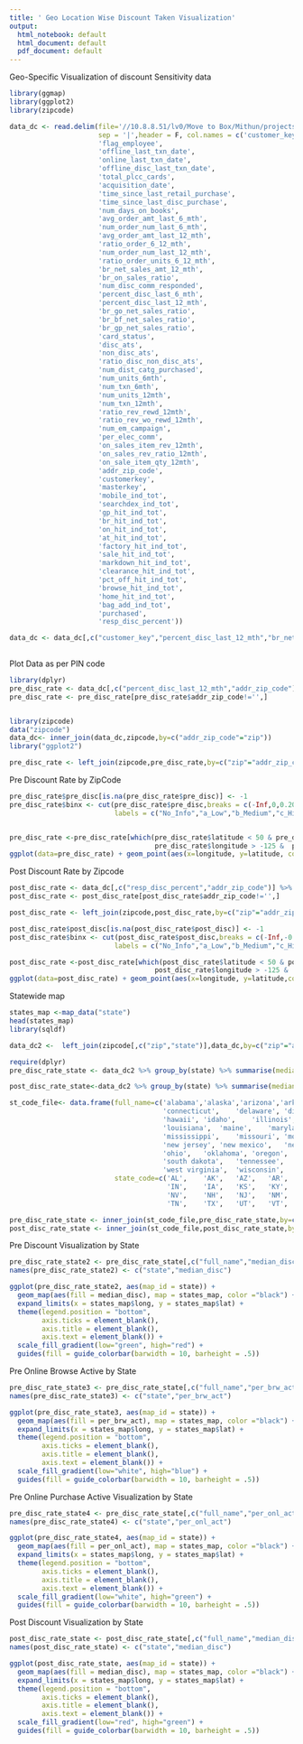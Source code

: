```yaml
---
title: ' Geo Location Wise Discount Taken Visualization'
output:
  html_notebook: default
  html_document: default
  pdf_document: default
---
```


Geo-Specific Visualization of discount Sensitivity data

```r
library(ggmap)
library(ggplot2)
library(zipcode)

data_dc <- read.delim(file='//10.8.8.51/lv0/Move to Box/Mithun/projects/9.BR_US_DS_Project/1.data/BR_disc_sens_Data_pull.txt',
                      sep = '|',header = F, col.names = c('customer_key', 
                      'flag_employee', 
                      'offline_last_txn_date', 
                      'online_last_txn_date', 
                      'offline_disc_last_txn_date', 
                      'total_plcc_cards', 
                      'acquisition_date', 
                      'time_since_last_retail_purchase', 
                      'time_since_last_disc_purchase', 
                      'num_days_on_books', 
                      'avg_order_amt_last_6_mth', 
                      'num_order_num_last_6_mth', 
                      'avg_order_amt_last_12_mth', 
                      'ratio_order_6_12_mth', 
                      'num_order_num_last_12_mth', 
                      'ratio_order_units_6_12_mth', 
                      'br_net_sales_amt_12_mth', 
                      'br_on_sales_ratio', 
                      'num_disc_comm_responded', 
                      'percent_disc_last_6_mth', 
                      'percent_disc_last_12_mth', 
                      'br_go_net_sales_ratio', 
                      'br_bf_net_sales_ratio', 
                      'br_gp_net_sales_ratio', 
                      'card_status', 
                      'disc_ats', 
                      'non_disc_ats', 
                      'ratio_disc_non_disc_ats', 
                      'num_dist_catg_purchased', 
                      'num_units_6mth', 
                      'num_txn_6mth', 
                      'num_units_12mth', 
                      'num_txn_12mth', 
                      'ratio_rev_rewd_12mth', 
                      'ratio_rev_wo_rewd_12mth', 
                      'num_em_campaign', 
                      'per_elec_comm', 
                      'on_sales_item_rev_12mth', 
                      'on_sales_rev_ratio_12mth', 
                      'on_sale_item_qty_12mth', 
                      'addr_zip_code', 
                      'customerkey', 
                      'masterkey', 
                      'mobile_ind_tot', 
                      'searchdex_ind_tot', 
                      'gp_hit_ind_tot', 
                      'br_hit_ind_tot', 
                      'on_hit_ind_tot', 
                      'at_hit_ind_tot', 
                      'factory_hit_ind_tot', 
                      'sale_hit_ind_tot', 
                      'markdown_hit_ind_tot', 
                      'clearance_hit_ind_tot', 
                      'pct_off_hit_ind_tot', 
                      'browse_hit_ind_tot', 
                      'home_hit_ind_tot', 
                      'bag_add_ind_tot', 
                      'purchased', 
                      'resp_disc_percent'))

data_dc <- data_dc[,c("customer_key","percent_disc_last_12_mth","br_net_sales_amt_12_mth","flag_employee","addr_zip_code","resp_disc_percent","browse_hit_ind_tot","purchased")]
                   

```
Plot Data as per PIN code
```r
library(dplyr)
pre_disc_rate <- data_dc[,c("percent_disc_last_12_mth","addr_zip_code")] %>% group_by(addr_zip_code) %>% summarise(pre_disc=median(percent_disc_last_12_mth))
pre_disc_rate <- pre_disc_rate[pre_disc_rate$addr_zip_code!='',]


library(zipcode)
data("zipcode")
data_dc<- inner_join(data_dc,zipcode,by=c("addr_zip_code"="zip"))
library("ggplot2")

pre_disc_rate <- left_join(zipcode,pre_disc_rate,by=c("zip"="addr_zip_code"))
```
Pre Discount Rate by ZipCode

```r
pre_disc_rate$pre_disc[is.na(pre_disc_rate$pre_disc)] <- -1
pre_disc_rate$binx <- cut(pre_disc_rate$pre_disc,breaks = c(-Inf,0,0.20,0.35,0.40,Inf),include.lowest = T,
                          labels = c("No_Info","a_Low","b_Medium","c_High","d_VeryHigh"))


pre_disc_rate <-pre_disc_rate[which(pre_disc_rate$latitude < 50 & pre_disc_rate$latitude > 25 &
                                    pre_disc_rate$longitude > -125 &  pre_disc_rate$longitude < -66),]
ggplot(data=pre_disc_rate) + geom_point(aes(x=longitude, y=latitude, colour=binx)) +ggtitle("Pre Discount Rate ZIPCODE wise")

```
Post Discount Rate by Zipcode
```r
post_disc_rate <- data_dc[,c("resp_disc_percent","addr_zip_code")] %>% group_by(addr_zip_code) %>% summarise(post_disc=median(resp_disc_percent))
post_disc_rate <- post_disc_rate[post_disc_rate$addr_zip_code!='',]

post_disc_rate <- left_join(zipcode,post_disc_rate,by=c("zip"="addr_zip_code"))

post_disc_rate$post_disc[is.na(post_disc_rate$post_disc)] <- -1
post_disc_rate$binx <- cut(post_disc_rate$post_disc,breaks = c(-Inf,-0.40,-0.35,-0.20,0,Inf),include.lowest = T,
                          labels = c("No_Info","a_Low","b_Medium","c_High","d_VeryHigh"))

post_disc_rate <-post_disc_rate[which(post_disc_rate$latitude < 50 & post_disc_rate$latitude > 25 &
                                    post_disc_rate$longitude > -125 &  post_disc_rate$longitude < -66),]
ggplot(data=post_disc_rate) + geom_point(aes(x=longitude, y=latitude,color=binx)) +ggtitle("Post Discount Rate ZIPCODE wise") 

```
Statewide map
```r

states_map <-map_data("state")
head(states_map)
library(sqldf)

data_dc2 <-  left_join(zipcode[,c("zip","state")],data_dc,by=c("zip"="addr_zip_code"))

require(dplyr)
pre_disc_rate_state <- data_dc2 %>% group_by(state) %>% summarise(median_disc=median(percent_disc_last_12_mth,na.rm=T) , per_brw_act = sum(browse_hit_ind_tot >0,na.rm=T)/n(), per_onl_act =sum(purchased>0,na.rm=T)/n())

post_disc_rate_state<-data_dc2 %>% group_by(state) %>% summarise(median_disc=median(resp_disc_percent),na.rm=T)

st_code_file<- data.frame(full_name=c('alabama','alaska','arizona','arkansas','california','colorado',
                                      'connecticut',	'delaware',	'district of columbia',	'florida',	'georgia',
                                      'hawaii',	'idaho',	'illinois',	'indiana',	'iowa',	'kansas',	'kentucky',	
                                      'louisiana',	'maine',	'maryland',	'massachusetts',	'michigan',	'minnesota',
                                      'mississippi',	'missouri',	'montana',	'nebraska',	'nevada',	'new hampshire',
                                      'new jersey',	'new mexico',	'new york',	'north carolina',	'north dakota',	
                                      'ohio',	'oklahoma',	'oregon',	'pennsylvania',	'rhode island',	'south carolina',
                                      'south dakota',	'tennessee',	'texas',	'utah',	'vermont',	'virginia',	'washington',
                                      'west virginia',	'wisconsin',	'wyoming'),
                          state_code=c('AL',	'AK',	'AZ',	'AR',	'CA',	'CO',	'CT',	'DE',	'DC',	'FL',	'GA',	'HI',	'ID',	'IL',
                                       'IN',	'IA',	'KS',	'KY',	'LA',	'ME',	'MD',	'MA',	'MI',	'MN',	'MS',	'MO',	'MT',	'NE',
                                       'NV',	'NH',	'NJ',	'NM',	'NY',	'NC',	'ND',	'OH',	'OK',	'OR',	'PA',	'RI',	'SC',	'SD',
                                       'TN',	'TX',	'UT',	'VT',	'VA',	'WA',	'WV',	'WI',	'WY'))

pre_disc_rate_state <- inner_join(st_code_file,pre_disc_rate_state,by=c("state_code"="state"))
post_disc_rate_state <- inner_join(st_code_file,post_disc_rate_state,by=c("state_code"="state"))


```
Pre Discount  Visualization by State 
```r
pre_disc_rate_state2 <- pre_disc_rate_state[,c("full_name","median_disc")]
names(pre_disc_rate_state2) <- c("state","median_disc")

ggplot(pre_disc_rate_state2, aes(map_id = state)) +
  geom_map(aes(fill = median_disc), map = states_map, color ="black") +
  expand_limits(x = states_map$long, y = states_map$lat) +
  theme(legend.position = "bottom",
        axis.ticks = element_blank(),
        axis.title = element_blank(),
        axis.text = element_blank()) +
  scale_fill_gradient(low="green", high="red") +
  guides(fill = guide_colorbar(barwidth = 10, barheight = .5))
```

Pre Online Browse Active by State 
```r
pre_disc_rate_state3 <- pre_disc_rate_state[,c("full_name","per_brw_act")]
names(pre_disc_rate_state3) <- c("state","per_brw_act")

ggplot(pre_disc_rate_state3, aes(map_id = state)) +
  geom_map(aes(fill = per_brw_act), map = states_map, color ="black") +
  expand_limits(x = states_map$long, y = states_map$lat) +
  theme(legend.position = "bottom",
        axis.ticks = element_blank(),
        axis.title = element_blank(),
        axis.text = element_blank()) +
  scale_fill_gradient(low="white", high="blue") +
  guides(fill = guide_colorbar(barwidth = 10, barheight = .5))
```
Pre Online  Purchase Active  Visualization by State 
```r
pre_disc_rate_state4 <- pre_disc_rate_state[,c("full_name","per_onl_act")]
names(pre_disc_rate_state4) <- c("state","per_onl_act")

ggplot(pre_disc_rate_state4, aes(map_id = state)) +
  geom_map(aes(fill = per_onl_act), map = states_map, color ="black") +
  expand_limits(x = states_map$long, y = states_map$lat) +
  theme(legend.position = "bottom",
        axis.ticks = element_blank(),
        axis.title = element_blank(),
        axis.text = element_blank()) +
  scale_fill_gradient(low="white", high="green") +
  guides(fill = guide_colorbar(barwidth = 10, barheight = .5))
```

Post Discount  Visualization by State 
```r
post_disc_rate_state <- post_disc_rate_state[,c("full_name","median_disc")]
names(post_disc_rate_state) <- c("state","median_disc")

ggplot(post_disc_rate_state, aes(map_id = state)) +
  geom_map(aes(fill = median_disc), map = states_map, color ="black") +
  expand_limits(x = states_map$long, y = states_map$lat) +
  theme(legend.position = "bottom",
        axis.ticks = element_blank(),
        axis.title = element_blank(),
        axis.text = element_blank()) +
  scale_fill_gradient(low="red", high="green") +
  guides(fill = guide_colorbar(barwidth = 10, barheight = .5))
```

